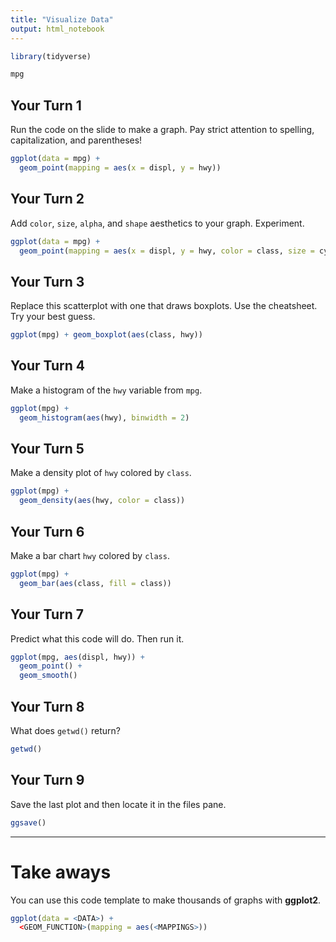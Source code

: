 ```yaml
---
title: "Visualize Data"
output: html_notebook
---
```


```r
library(tidyverse)
```

```r
mpg
```


## Your Turn 1

Run the code on the slide to make a graph. Pay strict attention to spelling, capitalization, and parentheses!

```r
ggplot(data = mpg) +
  geom_point(mapping = aes(x = displ, y = hwy))
```

## Your Turn 2

Add `color`, `size`, `alpha`, and `shape` aesthetics to your graph. Experiment.  

```r
ggplot(data = mpg) +
  geom_point(mapping = aes(x = displ, y = hwy, color = class, size = cyl))
```

## Your Turn 3

Replace this scatterplot with one that draws boxplots. Use the cheatsheet. Try your best guess.

```r
ggplot(mpg) + geom_boxplot(aes(class, hwy))
```

## Your Turn 4

Make a histogram of the `hwy` variable from `mpg`.

```r
ggplot(mpg) +
  geom_histogram(aes(hwy), binwidth = 2)
```

## Your Turn 5

Make a density plot of `hwy` colored by `class`.

```r
ggplot(mpg) +
  geom_density(aes(hwy, color = class))
```

## Your Turn 6

Make a bar chart `hwy` colored by `class`.

```r
ggplot(mpg) +
  geom_bar(aes(class, fill = class))
```

## Your Turn 7

Predict what this code will do. Then run it.

```r
ggplot(mpg, aes(displ, hwy)) + 
  geom_point() +
  geom_smooth()
```

## Your Turn 8

What does `getwd()` return?

```r
getwd()
```

## Your Turn 9

Save the last plot and then locate it in the files pane.

```r
ggsave()
```

***

# Take aways

You can use this code template to make thousands of graphs with **ggplot2**.

```r
ggplot(data = <DATA>) +
  <GEOM_FUNCTION>(mapping = aes(<MAPPINGS>))
```